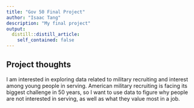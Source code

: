 ```yaml
---
title: "Gov 50 Final Project"
author: "Isaac Tang"
description: "My final project"
output:
  distill::distill_article:
    self_contained: false
---
```




## Project thoughts

I am interested in exploring data related to military recruiting and interest among young people in serving. American military recruiting is facing its biggest challenge in 50 years, so I want to use data to figure why people are not interested in serving, as well as what they value most in a job.